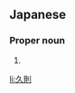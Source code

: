 ==Japanese==
{{ja-kanjitab|ひさ|のり}}

===Proper noun===
{{ja-pos|proper|ひさのり}}

# {{given name|male|lang=ja|sort=ひさのり}}

[[li:久則]]